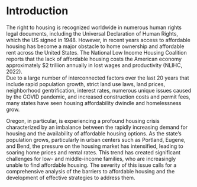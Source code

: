 # Introduction

The right to housing is recognized worldwide in numerous human rights legal documents, including the
Universal Declaration of Human Rights, which the US signed in 1948.  However, in recent years access
to affordable housing has become a major obstacle to home ownership and affordable rent across the
United States.  The National Low Income Housing Coalition reports that the lack of affordable housing 
costs the American economy approximately $2 trillion annually in lost wages and productivity (NLIHC, 2022).  
Due to a large number of interconnected factors over the last 20 years that include rapid population
growth, strict land use laws, land prices, neighborhood gentrification, interest rates, numerous unique
issues caused by the COVID pandemic, and increased construction costs and permit fees, many states have
seen housing affordability dwindle and homelessness grow.

Oregon, in particular,  is experiencing a profound housing crisis characterized by an imbalance between the rapidly increasing
demand for housing and the availability of affordable housing options. As the state’s population grows,
particularly in urban centers such as Portland, Eugene, and Bend, the pressure on the housing market has
intensified, leading to soaring home prices and rental rates. This trend has created significant challenges for
low- and middle-income families, who are increasingly unable to find affordable housing. The severity of this
issue calls for a comprehensive analysis of the barriers to affordable housing and the development of effective
strategies to address them.

